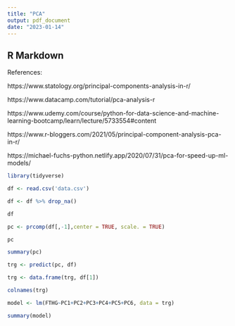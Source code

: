 ---
title: "PCA"
output: pdf_document
date: "2023-01-14"
---



## R Markdown

References:

https://www.statology.org/principal-components-analysis-in-r/

https://www.datacamp.com/tutorial/pca-analysis-r

https://www.udemy.com/course/python-for-data-science-and-machine-learning-bootcamp/learn/lecture/5733554#content

https://www.r-bloggers.com/2021/05/principal-component-analysis-pca-in-r/

https://michael-fuchs-python.netlify.app/2020/07/31/pca-for-speed-up-ml-models/

```{r load package(s)}
library(tidyverse)
```

```{r load data}
df <- read.csv('data.csv')
```

```{r remove empty rows from data}
df <- df %>% drop_na()

df
```

```{r apply pca on the data}
pc <- prcomp(df[,-1],center = TRUE, scale. = TRUE)

pc
```


```{r display summary of pca results}
summary(pc)
```

```{r use pca to predict with linear regression (variable selection)}
trg <- predict(pc, df)

trg <- data.frame(trg, df[1])
```

```{r}
colnames(trg)
```
```{r linear regression model with selected features}
model <- lm(FTHG~PC1+PC2+PC3+PC4+PC5+PC6, data = trg)
```

```{r summary of the model}
summary(model)
```

